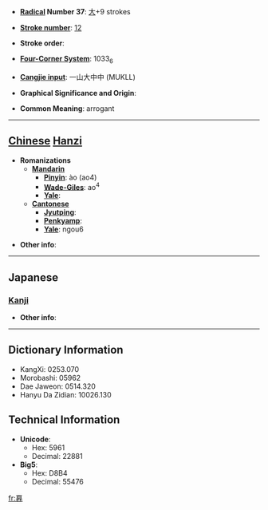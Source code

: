 * '''[[Wiktionary:Chinese radical index| Radical]] Number 37''': [[Wiktionary:Chinese radical index 大|大]]+9 strokes

* '''[[Wiktionary:Chinese total strokes index|Stroke number]]''': [[Wiktionary:Chinese total strokes index 12|12]]

* '''Stroke order''': 

* '''[[Wiktionary:Chinese four corner index|Four-Corner System]]''': 1033<sub>6</sub>

* '''[[Wiktionary:Chinese Cangjie index|Cangjie input]]''': 一山大中中 (MUKLL)

* '''Graphical Significance and Origin''': 

* '''Common Meaning''': arrogant

----

== [[Chinese]] [[Hanzi]] ==

* '''Romanizations'''
** '''[[Mandarin]]'''
*** '''[[Pinyin]]''': ào (ao4)
*** '''[[Wade-Giles]]''': ao<sup>4</sup>
*** '''[[Yale]]''': 
** '''[[Cantonese]]'''
*** '''[[Jyutping]]''':
*** '''[[Penkyamp]]''': 
*** '''[[Yale]]''': ngou6

* '''Other info''': 

----

==Japanese==
===[[Kanji]]===
{{kanji|on readings=[[がう]] (gau), [[ごう]] (gō)|kun readings=[[あなどる]] (anadoru), [[つよい]] (tsuyoi)}}

* '''Other info''':  

----

== Dictionary Information ==

* KangXi: 0253.070
* Morobashi: 05962
* Dae Jaweon: 0514.320
* Hanyu Da Zidian: 10026.130

== Technical Information ==

* '''Unicode''':
** Hex: 5961
** Decimal: 22881
* '''Big5''':
** Hex: D8B4
** Decimal: 55476

[[fr:奡]]